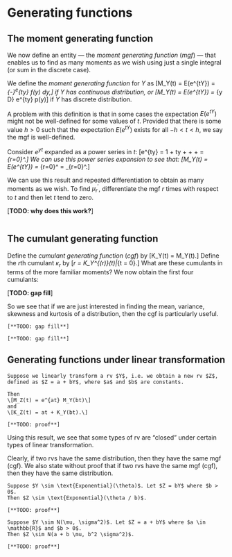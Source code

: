 
# Generating functions {#genfuns}

## The moment generating function

We now define an entity --- the *moment generating function* (*mgf*) ---
that enables us to find as many moments as we wish using just a single 
integral (or sum in the discrete case).



We define the *moment generating function* for $Y$ as 
\[M_Y(t) = E(e^{tY}) = \int_{-\infty}^\infty e^{ty} f(y) dy,\]
if $Y$ has continuous distribution, or
\[M_Y(t) = E(e^{tY}) = \sum_{y \in D} e^{ty} p(y)\]
if $Y$ has discrete distribution.

A problem with this definition is that in some cases the expectation $E(e^{tY})$
might not be well-defined
for some values of $t$. Provided that there is some value $h > 0$
such that the expectation $E(e^{tY})$ exists for all $-h < t < h$,
we say the mgf is well-defined.

Consider $e^{yt}$ expanded as a power series in $t$:
\[e^{ty} = 1 + ty + \frac{(ty)^2}{2!} + \frac{(ty)^3}{3!} + \ldots =
  \sum_{r=0}^\infty \frac{(ty)^r}{r!}.\]
We can use this power series expansion to see that:
\[M_Y(t) = E(e^{tY}) = \sum_{r=0}^\infty \frac{t^r E(Y^r)}{r!}
  =  \sum_{r=0}^\infty \frac{t^r \mu_r^\prime}{r!}.\]

We can use this result and repeated differentiation to obtain as many moments as
we wish.
To find $\mu_r^\prime$,
differentiate the mgf $r$ times with respect to $t$ and then let $t$
tend to zero. 

[**TODO: why does this work?**]

```example
```

## The cumulant generating function

Define the *cumulant generating function* (*cgf*) by
\[K_Y(t) = \log M_Y(t).\]
Define the $r$th cumulant $\kappa_r$ by
\[\kappa_r = K_Y^{(r)}(t)|_{t = 0}.\]
What are these cumulants in terms of the more familiar moments?
We now obtain the first four cumulants:

[**TODO: gap fill**]

So we see that if we are just interested in finding the mean, 
variance, skewness
and kurtosis of a distribution,
then the cgf is particularly useful.

```example
[**TODO: gap fill**]
```

```example
[**TODO: gap fill**]
```

## Generating functions under linear transformation


```theorem
Suppose we linearly transform a rv $Y$, i.e. we obtain a new rv $Z$,
defined as $Z = a + bY$, where $a$ and $b$ are constants.

Then
\[M_Z(t) = e^{at} M_Y(bt)\]
and
\[K_Z(t) = at + K_Y(bt).\]
```

```proof
[**TODO: proof**]
```

Using this result, we see that some types of rv are “closed” under certain types of
linear transformation.

Clearly, if two rvs have the same distribution, then they have the same mgf (cgf).
We also state without proof that if two rvs have the same mgf (cgf), then
they have the same distribution.

```example

Suppose $Y \sim \text{Exponential}(\theta)$. Let $Z = bY$ where $b > 0$.
Then $Z \sim \text{Exponential}(\theta / b)$.

[**TODO: proof**]
```

```example

Suppose $Y \sim N(\mu, \sigma^2)$. Let $Z = a + bY$ where $a \in \mathbb{R}$ and $b > 0$.
Then $Z \sim N(a + b \mu, b^2 \sigma^2)$.

[**TODO: proof**]
```
